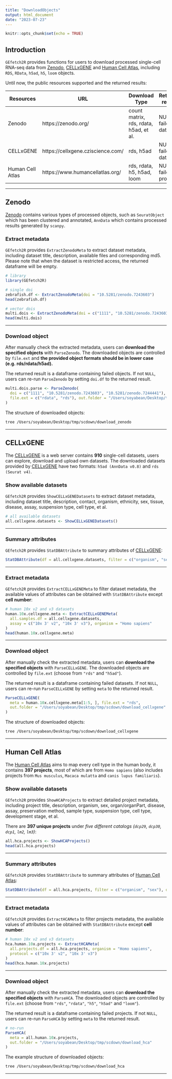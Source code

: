 ```yaml
---
title: "DownloadObjects"
output: html_document
date: "2023-07-23"
---
```


```r
knitr::opts_chunk$set(echo = TRUE)
```

## Introduction

`GEfetch2R` provides functions for users to download processed single-cell RNA-seq data from [Zenodo](https://zenodo.org/), [CELLxGENE](https://cellxgene.cziscience.com/) and [Human Cell Atlas](https://www.humancellatlas.org/), including `RDS`, `RData`, `h5ad`, `h5`, `loom` objects. 

Until now, the public resources supported and the returned results:

<table>
<thead>
  <tr>
    <th>Resources</th>
    <th>URL</th>
    <th>Download Type</th>
    <th>Returned results</th>
  </tr>
</thead>
<tbody>
  <tr>
    <td>Zenodo</td>
    <td>https://zenodo.org/</td>
    <td>count matrix, rds, rdata, h5ad, et al.</td>
    <td>NULL or failed datasets</td>
  </tr>
  <tr>
    <td>CELLxGENE</td>
    <td>https://cellxgene.cziscience.com/</td>
    <td>rds, h5ad</td>
    <td>NULL or failed datasets</td>
  </tr>
  <tr>
    <td>Human Cell Atlas</td>
    <td>https://www.humancellatlas.org/</td>
    <td>rds, rdata, h5, h5ad, loom</td>
    <td>NULL or failed projects</td>
  </tr>
</tbody>
</table>

<hr />

## Zenodo

[Zenodo](https://zenodo.org/) contains various types of processed objects, such as `SeuratObject` which has been clustered and annotated, `AnnData` which contains processed results generated by `scanpy`.

### Extract metadata

`GEfetch2R` provides `ExtractZenodoMeta` to extract dataset metadata, including dataset title, description, available files and corresponding md5. Please note that when the dataset is restricted access, the returned dataframe will be empty.

```r
# library
library(GEfetch2R)

# single doi
zebrafish.df <- ExtractZenodoMeta(doi = "10.5281/zenodo.7243603")
head(zebrafish.df)

# vector dois
multi.dois <- ExtractZenodoMeta(doi = c("1111", "10.5281/zenodo.7243603", "10.5281/zenodo.7244441"))
head(multi.dois)
```

<hr />

### Download object

After manually check the extracted metadata, users can **download the specified objects** with `ParseZenodo`. The downloaded objects are controlled by `file.ext` and **the provided object formats should be in lower case (e.g. rds/rdata/h5ad).**

The returned result is a dataframe containing failed objects. If not `NULL`, users can re-run `ParseZenodo` by setting `doi.df` to the returned result.

```r
multi.dois.parse <- ParseZenodo(
  doi = c("1111", "10.5281/zenodo.7243603", "10.5281/zenodo.7244441"),
  file.ext = c("rdata", "rds"), out.folder = "/Users/soyabean/Desktop/tmp/scdown/download_zenodo"
)
```

The structure of downloaded objects:
```bash
tree /Users/soyabean/Desktop/tmp/scdown/download_zenodo
```

<hr />

## CELLxGENE

The [CELLxGENE](https://cellxgene.cziscience.com/) is a web server contains **910** single-cell datasets, users can explore, download and upload own datasets. The downloaded datasets provided by [CELLxGENE](https://cellxgene.cziscience.com/) have two formats: `h5ad (AnnData v0.8)` and `rds (Seurat v4)`.

### Show available datasets

`GEfetch2R` provides `ShowCELLxGENEDatasets` to extract dataset metadata, including dataset title, description, contact, organism, ethnicity, sex, tissue, disease, assay, suspension type, cell type, et al.

```r
# all available datasets
all.cellxgene.datasets <- ShowCELLxGENEDatasets()
```

<hr />

### Summary attributes

`GEfetch2R` provides `StatDBAttribute` to summary attributes of [CELLxGENE](https://cellxgene.cziscience.com/):

```r
StatDBAttribute(df = all.cellxgene.datasets, filter = c("organism", "sex"), database = "CELLxGENE")
```

<hr />

### Extract metadata

`GEfetch2R` provides `ExtractCELLxGENEMeta` to filter dataset metadata, the available values of attributes can be obtained with `StatDBAttribute` except **cell number**:

```r
# human 10x v2 and v3 datasets
human.10x.cellxgene.meta <- ExtractCELLxGENEMeta(
  all.samples.df = all.cellxgene.datasets,
  assay = c("10x 3' v2", "10x 3' v3"), organism = "Homo sapiens"
)
head(human.10x.cellxgene.meta)
```

<hr />

### Download object

After manually check the extracted metadata, users can **download the specified objects** with `ParseCELLxGENE`. The downloaded objects are controlled by `file.ext` (choose from `"rds"` and `"h5ad"`).

The returned result is a dataframe containing failed datasets. If not `NULL`, users can re-run `ParseCELLxGENE` by setting `meta` to the returned result.

```r
ParseCELLxGENE(
  meta = human.10x.cellxgene.meta[1:5, ], file.ext = "rds",
  out.folder = "/Users/soyabean/Desktop/tmp/scdown/download_cellxgene"
)
```

The structure of downloaded objects:
```bash
tree /Users/soyabean/Desktop/tmp/scdown/download_cellxgene
```

<hr />

## Human Cell Atlas

The [Human Cell Atlas](https://www.humancellatlas.org/) aims to map every cell type in the human body, it contains **397 projects**, most of which are from `Homo sapiens` (also includes projects from `Mus musculus`, `Macaca mulatta` and `canis lupus familiaris`).

### Show available datasets

`GEfetch2R` provides `ShowHCAProjects` to extract detailed project metadata, including project title, description, organism, sex, organ/organPart, disease, assay, preservation method, sample type, suspension type, cell type, development stage, et al.

There are **397 unique projects** under *five different catalogs (`dcp29`, `dcp30`, `dcp1`, `lm2`, `lm3`)*:

```r
all.hca.projects <- ShowHCAProjects()
head(all.hca.projects)
```

<hr />

### Summary attributes

`GEfetch2R` provides `StatDBAttribute` to summary attributes of [Human Cell Atlas](https://www.humancellatlas.org/):

```r
StatDBAttribute(df = all.hca.projects, filter = c("organism", "sex"), database = "HCA")
```

<hr />

### Extract metadata

`GEfetch2R` provides `ExtractHCAMeta` to filter projects metadata, the available values of attributes can be obtained with `StatDBAttribute` except **cell number**:

```r
# human 10x v2 and v3 datasets
hca.human.10x.projects <- ExtractHCAMeta(
  all.projects.df = all.hca.projects, organism = "Homo sapiens",
  protocol = c("10x 3' v2", "10x 3' v3")
)
head(hca.human.10x.projects)
```

<hr />

### Download object

After manually check the extracted metadata, users can **download the specified objects** with `ParseHCA`. The downloaded objects are controlled by `file.ext` (choose from `"rds"`, `"rdata"`, `"h5"`, `"h5ad"` and `"loom"`).

The returned result is a dataframe containing failed projects. If not `NULL`, users can re-run `ParseHCA` by setting `meta` to the returned result.

```r
# no-run
ParseHCA(
  meta = all.human.10x.projects,
  out.folder = "/Users/soyabean/Desktop/tmp/scdown/download_hca"
)
```

The example structure of downloaded objects:
```bash
tree /Users/soyabean/Desktop/tmp/scdown/download_hca
```

<hr />





